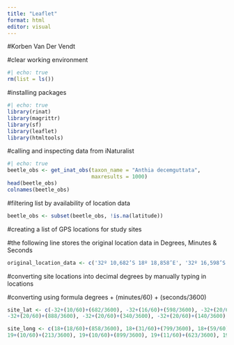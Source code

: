 ```yaml
---
title: "Leaflet"
format: html
editor: visual
---
```


#Korben Van Der Vendt

#clear working environment

```r
#| echo: true
rm(list = ls())
```

#installing packages

```r
#| echo: true
library(rinat) 
library(magrittr) 
library(sf) 
library(leaflet) 
library(htmltools) 

```

#calling and inspecting data from iNaturalist

```r
#| echo: true
beetle_obs <- get_inat_obs(taxon_name = "Anthia decemguttata",
                           maxresults = 1000)
head(beetle_obs)
colnames(beetle_obs)
```

#filtering list by availability of location data

```r
beetle_obs <- subset(beetle_obs, !is.na(latitude))
```

#creating a list of GPS locations for study sites

#the following line stores the original location data in Degrees, Minutes & Seconds

```r
original_location_data <- c('32º 10,682’S 18º 18,858’E', '32º 16,598’S 18º 31,799’E', '32º 20,518’S 18º 59,491’E', '32º 21,067’S 19º 00,417’E', '32º 24,471’S 19º 05,079’E', '32º 25,445’S 19º 09,970’E', '32º 27,581’S 19º 14,459’E', '32º 26,100’S 19º 13,969’E', '32º 21,435’S 19º 08,753’E', '32º 21,310’S 19º 08,938’E', '32º 21,305’S 19º 09,695’E', '32º 21,241’S 19º 10,018’E', '32º 20,888’S 19º 10,213’E', '32º 20,340’S 19º 10,899’E', '32º 20,140’S 19º 11,623’E', '32º 19,637’S 19º 12,086’E', '32º 16,674’S 19º 13,161’E')
```

#converting site locations into decimal degrees by manually typing in locations 

#converting using formula degrees + (minutes/60) + (seconds/3600)

```r
site_lat <- c(-32+(10/60)+(682/3600), -32+(16/60)+(598/3600), -32+(20/60)+(518/3600), -32+(21/60)+(067/3600), -32+(24/60)+(471/3600), -32+(25/60)+(445/3600), -32+(27/60)+(581/3600), -32+(26/60)+(100/3600), -32+(21/60)+(435/3600), -32+(21/60)+(310/3600), -32+(21/60)+(305/3600), -32+(21/60)+(241/3600),
-32+(20/60)+(888/3600), -32+(20/60)+(340/3600), -32+(20/60)+(140/3600), -32+(19/60)+(637/3600), -32+(16/60)+(674/3600))

site_long <- c(18+(18/60)+(858/3600), 18+(31/60)+(799/3600), 18+(59/60)+(491/3600), 19+(00/60)+(417/3600), 19+(05/60)+(079/3600), 19+(09/60)+(970/3600), 19+(14/60)+(459/3600), 19+(13/60)+(969/3600), 19+(08/60)+(753/3600), 19+(08/60)+(938/3600), 19+(09/60)+(695/3600), 19+(10/60)+(018/3600),
19+(10/60)+(213/3600), 19+(10/60)+(899/3600), 19+(11/60)+(623/3600), 19+(12/60)+(086/3600), 19+(13/60)+(161/3600))
```
